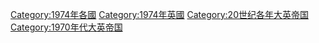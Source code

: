 [[Category:1974年各國|Category:1974年各國]]
[[Category:1974年英國|Category:1974年英國]]
[[Category:20世纪各年大英帝国|Category:20世纪各年大英帝国]]
[[Category:1970年代大英帝国|Category:1970年代大英帝国]]